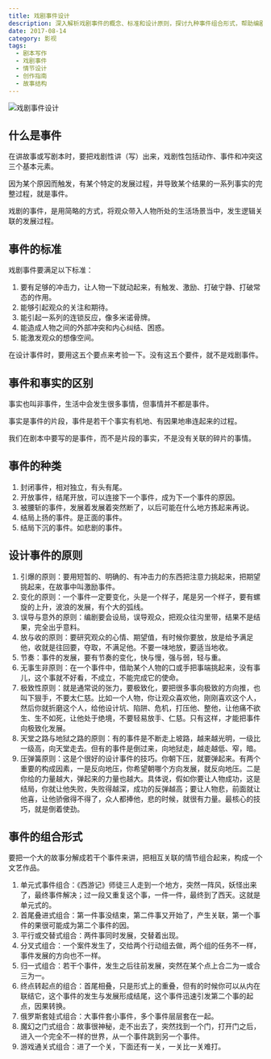 ```yaml
---
title: 戏剧事件设计
description: 深入解析戏剧事件的概念、标准和设计原则，探讨九种事件组合形式，帮助编剧更好地构建戏剧性的故事结构
date: 2017-08-14
category: 影视
tags:
  - 剧本写作
  - 戏剧事件
  - 情节设计
  - 创作指南
  - 故事结构
---
```


![戏剧事件设计](https://img.dava.cc/img/戏剧事件设计.png)

## 什么是事件

在讲故事或写剧本时，要把戏剧性讲（写）出来，戏剧性包括动作、事件和冲突这三个基本元素。

因为某个原因而触发，有某个特定的发展过程，并导致某个结果的一系列事实的完整过程，就是事件。

戏剧的事件，是用简略的方式，将观众带入人物所处的生活场景当中，发生逻辑关联的发展过程。

## 事件的标准

戏剧事件要满足以下标准：

1. 要有足够的冲击力，让人物一下就动起来，有触发、激励、打破宁静、打破常态的作用。
2. 能够引起观众的关注和期待。
3. 能引起一系列的连锁反应，像多米诺骨牌。
4. 能造成人物之间的外部冲突和内心纠结、困惑。
5. 能激发观众的想像空间。

在设计事件时，要用这五个要点来考验一下。没有这五个要件，就不是戏剧事件。

## 事件和事实的区别

事实也叫非事件，生活中会发生很多事情，但事情并不都是事件。

事实是事件的片段，事件是若干个事实有机地、有因果地串连起来的过程。

我们在剧本中要写的是事件，而不是片段的事实，不是没有关联的碎片的事情。

## 事件的种类

1. 封闭事件，相对独立，有头有尾。
2. 开放事件，结尾开放，可以连接下一个事件，成为下一个事件的原因。
3. 被腰斩的事件，发展着发展着突然断了，以后可能在什么地方拣起来再说。
4. 结局上扬的事件。是正面的事件。
5. 结局下沉的事件。如悲剧的事件。

## 设计事件的原则

1. 引爆的原则：要用短暂的、明确的、有冲击力的东西把注意力挑起来，把期望挑起来，在故事中叫激励事件。
2. 变化的原则：一个事件一定要变化，头是一个样子，尾是另一个样子，要有螺旋的上升，波浪的发展，有个大的弧线。
3. 误导与意外的原则：编剧要会设局，误导观众，把观众往沟里带，结果不是结果，完全出乎意料。
4. 放与收的原则：要研究观众的心情、期望值，有时候你要放，放是给予满足他，收就是往回要，夺取，不满足他。不要一味地放，要适当地收。
5. 节奏：事件的发展，要有节奏的变化，快与慢，强与弱，轻与重。
6. 无事生非原则：在一个事件中，借助某个人物的口或手把事端挑起来，没有事儿，这个事就不好看，不成立，不能完成它的使命。
7. 极致性原则：就是通常说的张力，要极致化，要把很多事向极致的方向推，也叫下狠手，不要太仁慈。比如一个人物，你让观众喜欢他，刚刚喜欢这个人，然后你就折磨这个人，给他设计坑、陷阱、危机，打压他、整他，让他痛不欲生、生不如死，让他处于绝境，不要轻易放手、仁慈。只有这样，才能把事件向极致化发展。
8. 天堂之路与地狱之路的原则：有的事件是不断走上坡路，越来越光明，一级比一级高，向天堂走去。但有的事件是倒过来，向地狱走，越走越低、窄，暗。
9. 压弹簧原则：这是个很好的设计事件的技巧。你朝下压，就要弹起来。有两个重要的构成因素，一是反向地压，你希望朝哪个方向发展，就反向地压。二是你给的力量越大，弹起来的力量也越大。具体说，假如你要让人物成功，这是结局，你就让他失败，失败得越深，成功的反弹越高；要让人物悲，前面就让他喜，让他骄傲得不得了，众人都捧他，悲的时候，就很有力量。最核心的技巧，就是倒着使劲。

## 事件的组合形式

要把一个大的故事分解成若干个事件来讲，把相互关联的情节组合起来，构成一个文艺作品。

1. 单元式事件组合：《西游记》师徒三人走到一个地方，突然一阵风，妖怪出来了，最终事件解决；过一段又重复这个事，一件一件，最终到了西天。这就是单元式的。
2. 首尾叠进式组合：第一件事没结束，第二件事又开始了，产生关联，第一个事件的果很可能成为第二个事件的因。
3. 平行或交替式组合：两件事同时发展，交替着出现。
4. 分叉式组合：一个案件发生了，交给两个行动组去做，两个组的任务不一样，事件发展的方向也不一样。
5. 归一式组合：若干个事件，发生之后往前发展，突然在某个点上合二为一或合三为一。
6. 终点转起点的组合：首尾相叠，只是形式上的重叠，但有的时候你可以从内在联结它，这个事件的发生与发展形成结尾，这个事件迅速引发第二个事的起点，因果转换。
7. 俄罗斯套娃式组合：大事件套小事件，多个事件层层套在一起。
8. 魔幻之门式组合：故事很神秘，走不出去了，突然找到一个门，打开门之后，进入一个完全不一样的世界，从一个事件跳到另一个事件。
9. 游戏通关式组合：进了一个关，下面还有一关，一关比一关难打。

